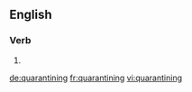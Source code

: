 
==English==

===Verb===
{{head|en}}

# {{present participle of|quarantine|lang=en}}

[[de:quarantining]]
[[fr:quarantining]]
[[vi:quarantining]]